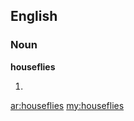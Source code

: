 ==English==

===Noun===
'''houseflies'''

# {{plural of|[[housefly]]}}

[[ar:houseflies]]
[[my:houseflies]]